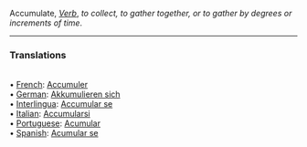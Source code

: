 Accumulate, <i>[[Verb]]</i>, ''to collect, to gather together, or to gather by degrees or increments of time''.
<HR> <P> <H3>Translations</H3>
<BR>• [[French]]: [[Accumuler]]
<BR>• [[German]]: [[Akkumulieren sich]]
<BR>• [[Interlingua]]: [[Accumular se]]
<BR>• [[Italian]]: [[Accumularsi]]
<BR>• [[Portuguese]]: [[Acumular]]
<BR>• [[Spanish]]: [[Acumular se]]
<BR>